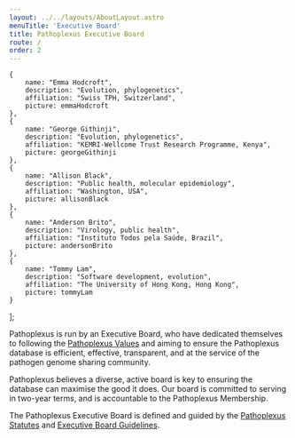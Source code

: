 ```yaml
---
layout: ../../layouts/AboutLayout.astro
menuTitle: 'Executive Board'
title: Pathoplexus Executive Board
route: /
order: 2
---
```



    {
        name: "Emma Hodcroft",
        description: "Evolution, phylogenetics", 
        affiliation: "Swiss TPH, Switzerland",
        picture: emmaHodcroft
    },
    {
        name: "George Githinji",
        description: "Evolution, phylogenetics", 
        affiliation: "KEMRI-Wellcome Trust Research Programme, Kenya",
        picture: georgeGithinji
    },
    {
        name: "Allison Black",
        description: "Public health, molecular epidemiology", 
        affiliation: "Washington, USA",
        picture: allisonBlack
    },
    {
        name: "Anderson Brito",
        description: "Virology, public health", 
        affiliation: "Instituto Todos pela Saúde, Brazil",
        picture: andersonBrito
    },
    {
        name: "Tommy Lam",
        description: "Software development, evolution", 
        affiliation: "The University of Hong Kong, Hong Kong",
        picture: tommyLam
    }
];


Pathoplexus is run by an Executive Board, who have dedicated themselves to following the 
[Pathoplexus Values](/about/governance/values)
and aiming to ensure the Pathoplexus database is efficient, effective, transparent, and at the service of the pathogen genome sharing community.

Pathoplexus believes a diverse, active board is key to ensuring the database can maximise the good it does.
Our board is committed to serving in two-year terms, and is accountable to the Pathoplexus Membership.

The Pathoplexus Executive Board is defined and guided by the [Pathoplexus Statutes](/about/governance/pathoplexus-statutes) and [Executive Board Guidelines](/about/governance/eb-guidelines).

<Team members={members} />
